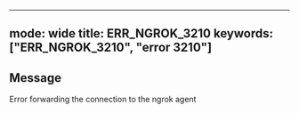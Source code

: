 
---
mode: wide
title: ERR_NGROK_3210
keywords: ["ERR_NGROK_3210", "error 3210"]
---

## Message
Error forwarding the connection to the ngrok agent




